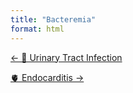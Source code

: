 ```yaml
---
title: "Bacteremia"
format: html
---
```


::::: {.d-flex .justify-content-between .border-top .pt-4 .mt-4}
<div>

[← 🚽 Urinary Tract Infection](../urinary-tract-infection/index.qmd){.btn .btn-outline-primary}

</div>

<div>

[🫀 Endocarditis →](../endocarditis/index.qmd){.btn .btn-outline-primary}

</div>
:::::
